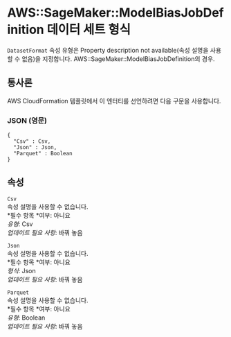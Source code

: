 # AWS::SageMaker::ModelBiasJobDefinition 데이터 세트 형식

`DatasetFormat` 속성 유형은 Property description not available(속성 설명을 사용할 수 없음)을 지정합니다. AWS::SageMaker::ModelBiasJobDefinition의 경우.

## 통사론

AWS CloudFormation 템플릿에서 이 엔터티를 선언하려면 다음 구문을 사용합니다.

### JSON (영문)

```
{
  "Csv" : Csv,
  "Json" : Json,
  "Parquet" : Boolean
}
```

## 속성

`Csv`  
속성 설명을 사용할 수 없습니다.  
*필수 항목 *여부: 아니요  
_유형_: Csv  
_업데이트 필요 사항_: 바꿔 놓음

`Json`  
속성 설명을 사용할 수 없습니다.  
*필수 항목 *여부: 아니요  
_형식_: Json  
_업데이트 필요 사항_: 바꿔 놓음

`Parquet`  
속성 설명을 사용할 수 없습니다.  
*필수 항목 *여부: 아니요  
_유형_: Boolean  
_업데이트 필요 사항_: 바꿔 놓음
